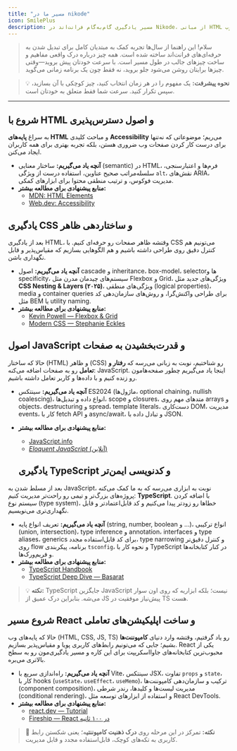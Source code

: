 ```yaml
---
title: "مسیر ما در nikode"
icon: SmilePlus
description: مسیر یادگیری گام‌به‌گام فرانت‌اند در Nikode، از مبانی HTML و دسترسی‌پذیری تا پروژه‌های واقعی و مهارت‌های حرفه‌ای—همراه با تمرین عملی، منابع منتخب و راهنمایی‌های کاربردی برای ساختن پایه‌ای محکم و ورود سریع به دنیای توسعه وب.
---
```


> سلام! این راهنما از سال‌ها تجربه کمک به مبتدیان کامل برای تبدیل شدن به حرفه‌ای‌های فرانت‌اند ساخته شده است. همه چیز درباره درک واقعی مفاهیم و ساخت چیزهای جالب در طول مسیر است. با سرعت خودتان پیش بروید—وقتی چیزها برایتان روشن می‌شود جلو بروید، نه فقط چون یک برنامه زمانی می‌گوید.

> 💡 **نحوه پیشرفت:** یک مفهوم را در هر زمان انتخاب کنید، چیز کوچکی با آن بسازید، سپس تکرار کنید. سرعت شما فقط متعلق به خودتان است.

---

## شروع با HTML و اصول دسترس‌پذیری

به سراغ **پایه‌های HTML** و مباحث کلیدی **Accessibility** می‌ریم؛ موضوعاتی که نه‌تنها برای درست کار کردن صفحات وب ضروری هستن، بلکه تجربه بهتری برای همه کاربران ایجاد می‌کنن.

- **آنچه یاد می‌گیریم:** ساختار معنایی (semantic) در HTML، فرم‌ها و اعتبارسنجی، سلسله‌مراتب صحیح عناوین، استفاده درست از ویژگی `alt`، نقش‌های ARIA، مدیریت فوکوس، و ترتیب منطقی محتوا برای ابزارهای کمکی.
- **منابع پیشنهادی برای مطالعه بیشتر:**
  - [MDN: HTML Elements](https://developer.mozilla.org/en-US/docs/Web/HTML/Element)
  - [Web.dev: Accessibility](https://web.dev/learn/accessibility/)

## یادگیری CSS و ساختاردهی ظاهر

بعد از یادگیری HTML، وقتشه ظاهر صفحات رو حرفه‌ای کنیم. با CSS می‌تونیم هم کنترل دقیق روی طراحی داشته باشیم و هم الگوهایی بسازیم که مقیاس‌پذیر و قابل نگهداری باشن.

- **آنچه یاد می‌گیریم:** اصول cascade و inheritance، box-model، selectorها و specificity، سیستم‌های چیدمان مدرن مثل Flexbox و Grid، ویژگی‌های جدید مثل **CSS Nesting & Layers (۲۰۲۵)**، ویژگی‌های منطقی (logical properties)، media و container queries برای طراحی واکنش‌گرا، و روش‌های سازمان‌دهی کد مثل BEM یا utility naming.
- **منابع پیشنهادی برای مطالعه بیشتر:**
  - [Kevin Powell — Flexbox & Grid](https://www.youtube.com/@KevinPowell)
  - [Modern CSS — Stephanie Eckles](https://moderncss.dev/)

## اصول JavaScript و قدرت‌بخشیدن به صفحات

حالا که ساختار (HTML) و ظاهر (CSS) رو شناختیم، نوبت به زبانی می‌رسه که **رفتار و تعامل** رو به صفحات اضافه می‌کنه: JavaScript. اینجا یاد می‌گیریم چطور صفحه‌هامون رو زنده کنیم و با داده‌ها و کاربر تعامل داشته باشیم.

- **آنچه یاد می‌گیریم:** سینتکس ES2024 (ماژول‌ها، optional chaining، nullish coalescing)، انواع داده و تبدیل‌ها، scope و closures، متدهای مهم روی arrays و objects، destructuring و spread، template literals، دست‌کاری DOM، مدیریت events، کار با fetch API و async/await، و تبادل داده با JSON.
- **منابع پیشنهادی برای مطالعه بیشتر:**

  - [JavaScript.info](https://javascript.info/)
  - [_Eloquent JavaScript_ (آنلاین)](https://eloquentjavascript.net)

  ## یادگیری TypeScript و کدنویسی ایمن‌تر

بعد از مسلط شدن به JavaScript، نوبت به ابزاری می‌رسه که به ما کمک می‌کنه پروژه‌های بزرگ‌تر و تیمی رو راحت‌تر مدیریت کنیم: **TypeScript**. با اضافه کردن سیستم نوع (type system)، خطاها رو زودتر پیدا می‌کنیم و کد قابل‌اعتمادتر و قابل نگهداری‌تری می‌نویسیم.

- **آنچه یاد می‌گیریم:** تعریف انواع پایه (string, number, boolean و …)، انواع ترکیبی (union, intersection)، type inference و annotation، interfaces و type aliases، generics برای کد قابل‌استفاده مجدد، type narrowing و کنترل دقیق‌تر روی flow برنامه، پیکربندی `tsconfig`، و نحوه کار با TypeScript در کنار کتابخانه‌ها و فریم‌ورک‌ها.
- **منابع پیشنهادی برای مطالعه بیشتر:**
  - [TypeScript Handbook](https://www.typescriptlang.org/docs/handbook/intro.html)
  - [TypeScript Deep Dive — Basarat](https://basarat.gitbook.io/typescript/)

> 💡 **نکته:** TypeScript جایگزین JavaScript نیست؛ بلکه ابزاریه که روی اون سوار می‌شه. بنابراین درک عمیق از JS پیش‌نیاز موفقیت در TS هست.

## شروع مسیر React و ساخت اپلیکیشن‌های تعاملی

حالا که پایه‌های وب (HTML, CSS, JS, TS) رو یاد گرفتیم، وقتشه وارد دنیای **کامپوننت‌ها** بشیم؛ جایی که می‌تونیم رابط‌های کاربری پویا و مقیاس‌پذیر بسازیم. React یکی از محبوب‌ترین کتابخانه‌های جاوااسکریپت برای این کاره و مسیر یادگیری‌مون رو به سطح بالاتری می‌بره.

- **آنچه یاد می‌گیریم:** راه‌اندازی سریع با Vite، سینتکس JSX، تفاوت `props` و `state`، کار با hooks (`useState`، `useEffect`، `useMemo`)، ترکیب و سازمان‌دهی کامپوننت‌ها (component composition)، مدیریت لیست‌ها و کلیدها، رندر شرطی (conditional rendering)، و استفاده از ابزارهای توسعه مثل React DevTools.
- **منابع پیشنهادی برای مطالعه بیشتر:**
  - [react.dev — Tutorial](https://react.dev/learn)
  - [Fireship — React در ۱۰۰ ثانیه](https://youtu.be/)

> 🚀 **نکته:** تمرکز در این مرحله روی **درک ذهنیت کامپوننتی**ه؛ یعنی شکستن رابط کاربری به تکه‌های کوچک، قابل‌استفاده مجدد و قابل مدیریت.
